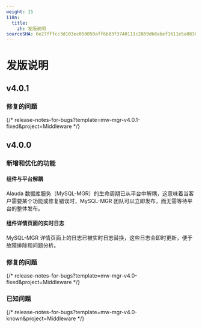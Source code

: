 ```yaml
---
weight: 15
i18n:
  title:
    zh: 发版说明
sourceSHA: 6e27fffcc3d103ec050050aff6b83f3740111c2869db8abef1611e5a0838b630
---
```


# 发版说明

## v4.0.1

### 修复的问题

{/* release-notes-for-bugs?template=mw-mgr-v4.0.1-fixed&project=Middleware */}

## v4.0.0

### 新增和优化的功能

#### 组件与平台解耦

Alauda 数据库服务（MySQL-MGR）的生命周期已从平台中解耦，这意味着当客户需要某个功能或修复错误时，MySQL-MGR 团队可以立即发布，而无需等待平台的整体发布。

#### 组件详情页面的实时日志

MySQL-MGR 详情页面上的日志已被实时日志替换，这些日志会即时更新，便于故障排除和问题分析。

### 修复的问题

{/* release-notes-for-bugs?template=mw-mgr-v4.0-fixed&project=Middleware */}

### 已知问题

{/* release-notes-for-bugs?template=mw-mgr-v4.0-known&project=Middleware */}
